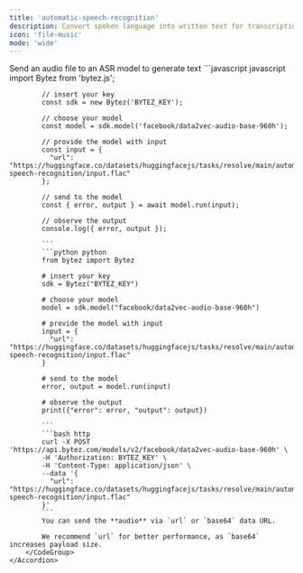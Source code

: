 ```yaml
---
title: 'automatic-speech-recognition'
description: Convert spoken language into written text for transcription services, voice assistants, and accessibility features
icon: 'file-music'
mode: 'wide'
---
```


<AccordionGroup>
	<Accordion defaultOpen="true" title="Basic usage">
		Send an audio file to an ASR model to generate text
		<CodeGroup>
			```javascript javascript
			import Bytez from 'bytez.js';
			
			// insert your key
			const sdk = new Bytez('BYTEZ_KEY');
			
			// choose your model
			const model = sdk.model('facebook/data2vec-audio-base-960h');
			
			// provide the model with input
			const input = {
			  "url": "https://huggingface.co/datasets/huggingfacejs/tasks/resolve/main/automatic-speech-recognition/input.flac"
			};
			
			// send to the model
			const { error, output } = await model.run(input);
			
			// observe the output
			console.log({ error, output });
			
			```
			```python python
			from bytez import Bytez
			
			# insert your key
			sdk = Bytez("BYTEZ_KEY")
			
			# choose your model
			model = sdk.model("facebook/data2vec-audio-base-960h")
			
			# provide the model with input
			input = {
			  "url": "https://huggingface.co/datasets/huggingfacejs/tasks/resolve/main/automatic-speech-recognition/input.flac"
			}
			
			# send to the model
			error, output = model.run(input)
			
			# observe the output
			print({"error": error, "output": output})
			
			```
			```bash http
			curl -X POST 'https://api.bytez.com/models/v2/facebook/data2vec-audio-base-960h' \
			-H 'Authorization: BYTEZ_KEY' \
			-H 'Content-Type: application/json' \
			--data '{
			  "url": "https://huggingface.co/datasets/huggingfacejs/tasks/resolve/main/automatic-speech-recognition/input.flac"
			}'
			```
			You can send the **audio** via `url` or `base64` data URL.
			
			We recommend `url` for better performance, as `base64` increases payload size.
		</CodeGroup>
	</Accordion>
</AccordionGroup>